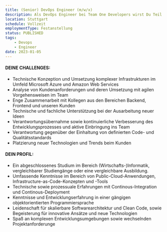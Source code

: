 ```yaml
---
title: (Senior) DevOps Engineer (m/w/x)
description: Als DevOps Engineer bei Team One Developers wirst Du Teil unseres qualitätsverliebten Entwicklungsteams und unterstützt in spannenden anspruchsvollen Projekten. Wir arbeiten in unseren DevOps-Teams mit allen gängigen und modernen Technologien- AWS Azure Docker Kubernetes oder Elastic.
location: Stuttgart
schedule: Vollzeit
employmentType: Festanstellung
status: PUBLISHED
tags:
    - Devops
    - Engineer
date: 2023-01-05
---
```


#### DEINE CHALLENGES:

-   Technische Konzeption und Umsetzung komplexer Infrastrukturen im Umfeld Microsoft Azure und Amazon Web Services
-   Analyse von Kundenanforderungen und deren Umsetzung mit agilen Vorgehensweisen im Team
-   Enge Zusammenarbeit mit Kollegen aus den Bereichen Backend, Frontend und unseren Kunden
-   Technische und fachliche Unterstützung bei der Ausarbeitung neuer Ideen
-   Verantwortungsübernahme sowie kontinuierliche Verbesserung des Entwicklungsprozesses und aktive Einbringung ins Team
-   Verantwortung gegenüber der Einhaltung von definierten Code- und Qualitätsstandards
-   Platzierung neuer Technologien und Trends beim Kunden

#### DEIN PROFIL:

-   Ein abgeschlossenes Studium im Bereich (Wirtschafts-)Informatik, vergleichbarer Studiengänge oder eine vergleichbare Ausbildung.
-   Umfassende Kenntnisse im Bereich von Public-Cloud-Anwendungen, Infrastructure-as-Code-Konzepten und -Tools
-   Technische sowie prozessuale Erfahrungen mit Continous-Integration und Continous-Deployment
-   Kenntnisse und Entwicklungserfahrung in einer gängigen objektorientierten Programmiersprache
-   Leidenschaft für skalierbare Softwarearchitektur und Clean Code, sowie Begeisterung für innovative Ansätze und neue Technologien
-   Spaß an komplexen Entwicklungsumgebungen sowie wechselnden Projektanforderunge
